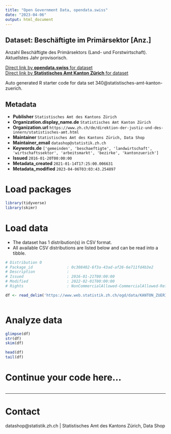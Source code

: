 ```yaml
---
title: "Open Government Data, opendata.swiss"
date: "2023-04-06"
output: html_document
---
```


## Dataset: Beschäftigte im Primärsektor [Anz.]

Anzahl Beschäftigte des Primärsektors (Land- und Forstwirtschaft). Aktuellstes Jahr provisorisch.

[Direct link by **opendata.swiss** for dataset](https://opendata.swiss/de/dataset/beschaftigte-im-primarsektor-anz)<br>
[Direct link by **Statistisches Amt Kanton Zürich** for dataset](https://www.zh.ch/de/politik-staat/gemeinden/gemeindeportraet.html)

Auto generated R starter code for data set 340@statistisches-amt-kanton-zuerich.

## Metadata

- **Publisher** `Statistisches Amt des Kantons Zürich`
- **Organization.display_name.de** `Statistisches Amt Kanton Zürich`
- **Organization.url** `https://www.zh.ch/de/direktion-der-justiz-und-des-innern/statistisches-amt.html`
- **Maintainer** `Statistisches Amt des Kantons Zürich, Data Shop`
- **Maintainer_email** `datashop@statistik.zh.ch`
- **Keywords.de** `['gemeinden', 'beschaeftigte', 'landwirtschaft', 'wirtschaftssektor', 'arbeitsmarkt', 'bezirke', 'kantonzuerich']`
- **Issued** `2016-01-20T00:00:00`
- **Metadata_created** `2021-01-14T17:25:00.006631`
- **Metadata_modified** `2023-04-06T03:03:43.254897`


# Load packages

```r

library(tidyverse)
library(skimr)

```

# Load data

-   The dataset has 1 distribution(s) in CSV format.
-   All available CSV distributions are listed below and can be read into a tibble.

```r

# Distribution 0
# Package_id               : 0c308402-6f3a-43ad-af26-6e711fd4b3e2
# Description              : 
# Issued                   : 2016-01-21T00:00:00
# Modified                 : 2022-02-01T00:00:00
# Rights                   : NonCommercialAllowed-CommercialAllowed-ReferenceRequired

df <- read_delim('https://www.web.statistik.zh.ch/ogd/data/KANTON_ZUERICH_588.csv')



```

# Analyze data

```r

glimpse(df)
str(df)
skim(df)

head(df)
tail(df)

```

# Continue your code here...

```r

```

------------------------------------------------------------------------

# Contact

datashop@statistik.zh.ch | Statistisches Amt des Kantons Zürich, Data Shop
